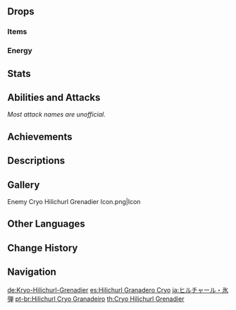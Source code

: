 {{Enemy Infobox
|image    = Enemy Hilichurl Cryo Grenadier.png
|family   = Hilichurls
|dmgtype  = Cryo
|weakpoint = yes
|type     = Common Enemies
|group    = Hilichurl Grenadiers
|location = [[Dragonspine]]
}}
{{Enemy Intro}}

==Drops==
===Items===
{{Drops Table|type=Hilichurls}}

===Energy===
{{Energy Drops
|hp1   = 60
|p1    = 1
|hp2   = 0
|p2    = 1
}}

==Stats==
{{Enemy Stats|hp_ratio=.8|atk_ratio=.9|hp_type=1}}

==Abilities and Attacks==
''Most attack names are unofficial.''
{{Enemy Attacks
|name_1 = Cryo Slime Throw
|desc_1 = Digs a [[Cryo Slime]] out of the ground and throws it at the player, dealing '''100% ATK''' as {{Color|AoE Cryo DMG}}. Staggering the Grenadier during this attack will knock the Cryo Slime out of its hands. A Cryo Slime knocked out of the Grenadier's hands will stay on the ground for a period of time before exploding and dealing '''100% ATK''' as {{Color|AoE Cryo DMG}}.
*Although the Cryo Slime is highlighted as a {{Cryo}} entity under [[Elemental Sight]], it will not react with another element, neither will it cause a {{Cryo}} [[Elemental Absorption]] to occur.
|file_1_2 = Cryo Hilichurl Grenadier Cryo Slime Throw Staggered
|caption_1_2 = Staggered
|file_1_3 = Cryo Hilichurl Grenadier Cryo Slime Throw Staggered Explosion
|caption_1_3 = Fallen Slime Explosion
}}

==Achievements==
{{Achievement Topic Table|topic=Cryo Hilichurl Grenadier}}

==Descriptions==
{{Description|The primitive wandering inhabitants of Teyvat's wildernesses.<br />Hilichurls have discovered the use of [[Cryo Slime]]s in effectively keeping food fresh. Hilichurls have surprising amounts of wisdom in the practical use of Slimes, whether it be the use of Pyro and Cryo slimes to make Exploding Barrels, or the use of [[Anemo Slime]]s in vehicles... Perhaps this is their way of adapting to their hard lot in life.|[[Archive]]}}

==Gallery==
<gallery>
Enemy Cryo Hilichurl Grenadier Icon.png|Icon
</gallery>

==Other Languages==
{{Other Languages
|en      = Cryo Hilichurl Grenadier
|zhs     = 冰弹丘丘人
|zhs_rm  = Bīng Dàn Qiūqiū Rén
|zht     = 冰彈丘丘人
|zht_rm  = Bīng Dàn Qiūqiū Rén
|zh_tl   = Ice Grenade Hilichurl
|ja      = ヒルチャール・氷弾
|ja_rm   = Hiruchaaru - Hyoudan{{Assumed}}
|ja_tl   = Hilichurl - Ice Bullet
|ko      = 빙탄 츄츄족
|ko_rm   = Bingtan Chyuchyujok
|ko_tl   = Ice-bomb Hilichurl
|es      = Hilichurl Granadero Cryo
|es_tl   = Cryo Hilichurl Grenadier
|fr      = Grenadier Brutocollinus Cryo
|fr_tl   = Cryo Hilichurl Grenadier
|ru      = Крио хиличурл-гренадёр
|ru_tl   = Cryo Hilichurl Grenadier
|th      = Cryo Hilichurl Grenadier
|vi      = Hilichurl Đạn Băng
|vi_tl   = Ice Grenade Hilichurl
|de      = Kryo-Hilichurl-Grenadier
|de_tl   = Cryo Hilichurl Grenadier
|id      = Cryo Hilichurl Grenadier
|pt      = Hilichurl Cryo Granadeiro
|pt_tl   = 
|tr      = Buz Dağ Yabanisi Bombacısı
|tr_tl   = 
|it      = Hilichurl granatiere di Cryo
|it_tl   = 
}}

==Change History==
{{Change History|1.2}}

==Navigation==
{{Enemy Navbox|type=Common}}

[[de:Kryo-Hilichurl-Grenadier]]
[[es:Hilichurl Granadero Cryo]]
[[ja:ヒルチャール・氷弾]]
[[pt-br:Hilichurl Cryo Granadeiro]]
[[th:Cryo Hilichurl Grenadier]]